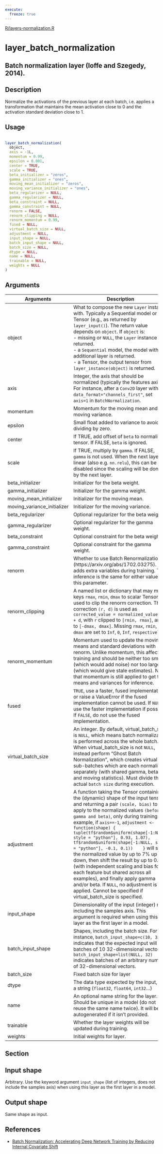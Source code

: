 ```yaml
---
execute:
  freeze: true
---
```


[R/layers-normalization.R](https://github.com/rstudio/keras//blob/main/R/layers-normalization.R#L73) 

# layer_batch_normalization

## Batch normalization layer (Ioffe and Szegedy, 2014).

## Description
 Normalize the activations of the previous layer at each batch, i.e. applies a transformation that maintains the mean activation close to 0 and the activation standard deviation close to 1. 


## Usage
```r
 
layer_batch_normalization( 
  object, 
  axis = -1L, 
  momentum = 0.99, 
  epsilon = 0.001, 
  center = TRUE, 
  scale = TRUE, 
  beta_initializer = "zeros", 
  gamma_initializer = "ones", 
  moving_mean_initializer = "zeros", 
  moving_variance_initializer = "ones", 
  beta_regularizer = NULL, 
  gamma_regularizer = NULL, 
  beta_constraint = NULL, 
  gamma_constraint = NULL, 
  renorm = FALSE, 
  renorm_clipping = NULL, 
  renorm_momentum = 0.99, 
  fused = NULL, 
  virtual_batch_size = NULL, 
  adjustment = NULL, 
  input_shape = NULL, 
  batch_input_shape = NULL, 
  batch_size = NULL, 
  dtype = NULL, 
  name = NULL, 
  trainable = NULL, 
  weights = NULL 
) 
```

## Arguments
|Arguments|Description|
|---|---|
| object | What to compose the new `Layer` instance with. Typically a Sequential model or a Tensor (e.g., as returned by `layer_input()`). The return value depends on `object`. If `object` is:  <br>- missing or `NULL`, the `Layer` instance is returned. <br>- a `Sequential` model, the model with an additional layer is returned. <br>- a Tensor, the output tensor from `layer_instance(object)` is returned.  |
| axis | Integer, the axis that should be normalized (typically the features axis). For instance, after a `Conv2D` layer with `data_format="channels_first"`, set `axis=1` in `BatchNormalization`. |
| momentum | Momentum for the moving mean and the moving variance. |
| epsilon | Small float added to variance to avoid dividing by zero. |
| center | If TRUE, add offset of `beta` to normalized tensor. If FALSE, `beta` is ignored. |
| scale | If TRUE, multiply by `gamma`. If FALSE, `gamma` is not used. When the next layer is linear (also e.g. `nn.relu`), this can be disabled since the scaling will be done by the next layer. |
| beta_initializer | Initializer for the beta weight. |
| gamma_initializer | Initializer for the gamma weight. |
| moving_mean_initializer | Initializer for the moving mean. |
| moving_variance_initializer | Initializer for the moving variance. |
| beta_regularizer | Optional regularizer for the beta weight. |
| gamma_regularizer | Optional regularizer for the gamma weight. |
| beta_constraint | Optional constraint for the beta weight. |
| gamma_constraint | Optional constraint for the gamma weight. |
| renorm | Whether to use Batch Renormalization (https://arxiv.org/abs/1702.03275). This adds extra variables during training. The inference is the same for either value of this parameter. |
| renorm_clipping | A named list or dictionary that may map keys `rmax`, `rmin`, `dmax` to scalar Tensors used to clip the renorm correction. The correction `(r, d)` is used as `corrected_value = normalized_value * r + d`, with `r` clipped to `[rmin, rmax]`, and `d` to `[-dmax, dmax]`. Missing `rmax`, `rmin`, `dmax` are set to `Inf`, `0`, `Inf`, `respectively`. |
| renorm_momentum | Momentum used to update the moving means and standard deviations with renorm. Unlike momentum, this affects training and should be neither too small (which would add noise) nor too large (which would give stale estimates). Note that momentum is still applied to get the means and variances for inference. |
| fused | `TRUE`, use a faster, fused implementation, or raise a ValueError if the fused implementation cannot be used. If `NULL`, use the faster implementation if possible. If `FALSE`, do not use the fused implementation. |
| virtual_batch_size | An integer. By default, virtual_batch_size is `NULL`, which means batch normalization is performed across the whole batch. When virtual_batch_size is not `NULL`, instead perform "Ghost Batch Normalization", which creates virtual sub-batches which are each normalized separately (with shared gamma, beta, and moving statistics). Must divide the actual `batch size` during execution. |
| adjustment | A function taking the Tensor containing the (dynamic) shape of the input tensor and returning a pair `(scale, bias)` to apply to the normalized values `(before gamma and beta)`, only during training. For example, if `axis==-1`, `adjustment <- function(shape) {     tuple(tf$random$uniform(shape[-1:NULL, style = "python"], 0.93, 1.07),           tf$random$uniform(shape[-1:NULL, style = "python"], -0.1, 0.1))    }` will scale the normalized value by up to 7% up or down, then shift the result by up to 0.1 (with independent scaling and bias for each feature but shared across all examples), and finally apply gamma and/or beta. If `NULL`, no adjustment is applied. Cannot be specified if virtual_batch_size is specified. |
| input_shape | Dimensionality of the input (integer) not including the samples axis. This argument is required when using this layer as the first layer in a model. |
| batch_input_shape | Shapes, including the batch size. For instance, `batch_input_shape=c(10, 32)` indicates that the expected input will be batches of 10 32-dimensional vectors. `batch_input_shape=list(NULL, 32)` indicates batches of an arbitrary number of 32-dimensional vectors. |
| batch_size | Fixed batch size for layer |
| dtype | The data type expected by the input, as a string (`float32`, `float64`, `int32`...) |
| name | An optional name string for the layer. Should be unique in a model (do not reuse the same name twice). It will be autogenerated if it isn't provided. |
| trainable | Whether the layer weights will be updated during training. |
| weights | Initial weights for layer. |


## Section

## Input shape

  Arbitrary. Use the keyword argument `input_shape` (list of integers, does not include the samples axis) when using this layer as the first layer in a model. 

## Output shape

  Same shape as input. 

## References

   

- [Batch Normalization: Accelerating Deep Network Training by Reducing Internal Covariate Shift](https://arxiv.org/abs/1502.03167) 

 





